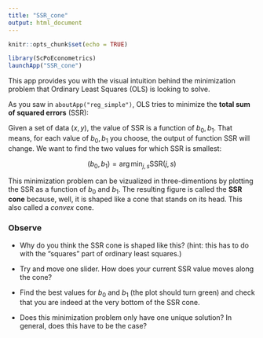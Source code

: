 ```yaml
---
title: "SSR_cone"
output: html_document
---
```


```r
knitr::opts_chunk$set(echo = TRUE)
```

```r
library(ScPoEconometrics)
launchApp("SSR_cone")
```

This app provides you with the visual intuition behind the minimization problem that Ordinary Least Squares (OLS) is looking to solve.

As you saw in `aboutApp("reg_simple")`, OLS tries to minimize the **total sum of squared errors** (SSR):

\begin{align}
SSR(b_0,b_1) &= \sum_{i = 1}^{N}(\text{observed value of }y_i - \text{predicted value of }y_i)^2 \\
&=\sum_{i = 1}^{N}(y_i - (b_0 + b_1 x_i))^2
\end{align}

Given a set of data $(x,y)$, the value of SSR is a function of $b_0,b_1$. That means, for each value of $b_0,b_1$ you choose, the output of function SSR will change. We want to find the two values for which SSR is smallest:

$$(b_0,b_1) = \arg \min_{j, s} \text{SSR}(j, s)$$

This minimization problem can be vizualized in three-dimentions by plotting the SSR as a function of $b_0$ and $b_1$. The resulting figure is called the **SSR cone** because, well, it is shaped like a cone that stands on its head. This also called a *convex* cone.


### Observe

+ Why do you think the SSR cone is shaped like this? (hint: this has to do with the "squares" part of ordinary least squares.)

+ Try and move one slider. How does your current SSR value moves along the cone?

+ Find the best values for $b_0$ and $b_1$ (the plot should turn green) and check that you are indeed at the very bottom of the SSR cone.

+ Does this minimization problem only have one unique solution? In general, does this have to be the case?











